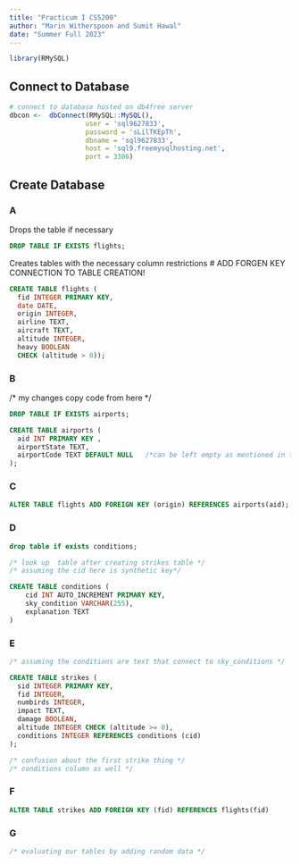 ```yaml
---
title: "Practicum I CS5200"
author: "Marin Witherspoon and Sumit Hawal"
date: "Summer Full 2023"
---
```


```r
library(RMySQL)
```

## Connect to Database

```r
# connect to database hosted on db4free server
dbcon <-  dbConnect(RMySQL::MySQL(), 
                   user = 'sql9627833', 
                   password = 'sLilTKEpTh',
                   dbname = 'sql9627833', 
                   host = 'sql9.freemysqlhosting.net', 
                   port = 3306)
```

## Create Database

### A

Drops the table if necessary
```sql
DROP TABLE IF EXISTS flights;
```
Creates tables with the necessary column restrictions
# ADD FORGEN KEY CONNECTION TO TABLE CREATION!
```sql
CREATE TABLE flights (
  fid INTEGER PRIMARY KEY,
  date DATE,
  origin INTEGER,
  airline TEXT,
  aircraft TEXT,
  altitude INTEGER,
  heavy BOOLEAN
  CHECK (altitude > 0));
```
### B
/* my changes  copy code from here */

```sql
DROP TABLE IF EXISTS airports;
```

```sql
CREATE TABLE airports (
  aid INT PRIMARY KEY ,
  airportState TEXT,
  airportCode TEXT DEFAULT NULL   /*can be left empty as mentioned in the question*/
);
```

### C

```sql
ALTER TABLE flights ADD FOREIGN KEY (origin) REFERENCES airports(aid);
```

### D

```sql
drop table if exists conditions;
```

```sql
/* look up  table after creating strikes table */
/* assuming the cid here is synthetic key*/

CREATE TABLE conditions (
    cid INT AUTO_INCREMENT PRIMARY KEY,
    sky_condition VARCHAR(255),
    explanation TEXT
)
```

### E

```sql
/* assuming the conditions are text that connect to sky_conditions */

CREATE TABLE strikes (
  sid INTEGER PRIMARY KEY,
  fid INTEGER,
  numbirds INTEGER,
  impact TEXT,
  damage BOOLEAN,
  altitude INTEGER CHECK (altitude >= 0),
  conditions INTEGER REFERENCES conditions (cid)
);

/* confusion about the first strike thing */
/* conditions column as well */
```

### F

```sql
ALTER TABLE strikes ADD FOREIGN KEY (fid) REFERENCES flights(fid)
```

### G

```sql
/* evaluating our tables by adding random data */

```


